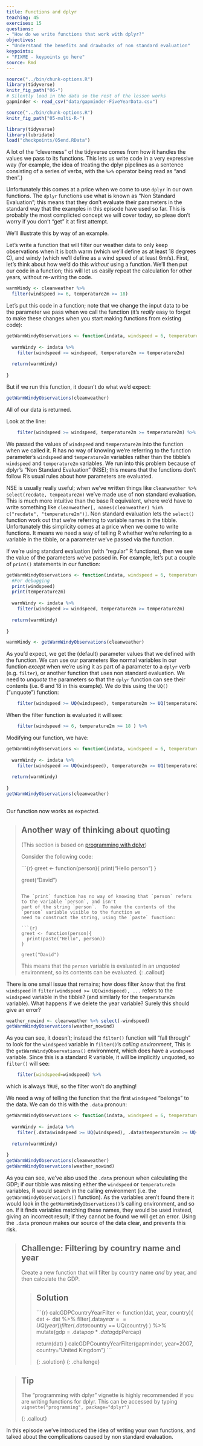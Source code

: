 ```yaml
---
title: Functions and dplyr
teaching: 45
exercises: 15
questions:
- "How do we write functions that work with dplyr?"
objectives:
- "Understand the benefits and drawbacks of non standard evaluation"
keypoints:
- "FIXME - keypoints go here"
source: Rmd
---
```


```r
source("../bin/chunk-options.R")
library(tidyverse)
knitr_fig_path("06-")
# Silently load in the data so the rest of the lesson works
gapminder <- read_csv("data/gapminder-FiveYearData.csv")
```

```r
source("../bin/chunk-options.R")
knitr_fig_path("05-multi-R-")

```
```r
library(tidyverse)
library(lubridate)
load("checkpoints/05end.RData")
```


A lot of the "cleverness" of the tidyverse comes from how it handles the values we pass to its functions.
This lets us write code in a very expressive way (for example, the idea of treating the dplyr
pipelines as a sentence consisting of a series of verbs, with the `%>%` operator being read as "and then".)

Unfortunately this comes at a price when we come to use `dplyr` in our own functions.  The `dplyr` functions use what is known as "Non Standard Evaluation"; this means that they don't evaluate their parameters in the standard way that the examples in this episode have used so far.  This is probably the most complicted concept we will cover today, so pleae don't worry if you don't "get" it at first attempt. 

We'll illustrate this by way of an example.

Let's write a function that will filter our weather data to only keep observations when it is both warm (which we'll define as at least 18 degrees C), and windy (which we'll define as a wind speed of at least 6m/s).
First, let's think about how we'd do this *without* using a function.  We'll then put our 
code in a function; this will let us easily repeat the calculation for other years, without re-writing the code.

```r
warmWindy <- cleanweather %>% 
  filter(windspeed >= 6, temperature2m >= 18)

```

Let's put this code in a function; note that we change the input data to be the parameter we pass when we call
the function (it's _really_ easy to forget to make these changes when you start making functions from existing code):

```r
getWarmWindyObservations <- function(indata, windspeed = 6, temperature2m = 18){
  
  warmWindy <- indata %>% 
    filter(windspeed >= windspeed, temperature2m >= temperature2m)
  
  return(warmWindy)
  
}
```

But if we run this function, it doesn't do what we'd expect:

```r
getWarmWindyObservations(cleanweather)
```

All of our data is returned.

Look at the line: 

```r
    filter(windspeed >= windspeed, temperature2m >= temperature2m) %>% 
```

We passed the values of `windspeed` and `temperature2m` into the function when we called it.  R has no way of knowing we're referring to the function parameter's `windspeed` and `temperature2m` variables rather than the tibble's `windspeed` and `temperature2m` variables.     We run into this problem because of dplyr's "Non Standard Evaluation" (NSE); this means that the functions don't follow R's usual rules about how parameters are evaluated.  

NSE is usually really useful; when we've written things like `cleanweather %>% select(recdate, tempeature2m)` we've made use of non standard evaluation.  This is much more intuitive than the base R equivalent, where we'd have to write something like `cleanweather[, names(cleanweather) %in% c("recdate", "temperature2m")]`. Non standard evaluation lets the `select()` function work out that we're referring to variable names in the tibble.  Unfortunately this simplicity comes at a price when we come to write functions.  It means we need a way of telling R whether we're referring to a variable in the tibble, or a parameter we've passed via the function.

If we're using standard evaluation (with "regular" R functions), then we see the value of the parameters we've passed in.  For example, let's put
a couple of `print()` statements in our function:


```r

getWarmWindyObservations <- function(indata, windspeed = 6, temperature2m = 18){
  #For debugging
  print(windspeed)
  print(temperature2m)
  
  warmWindy <- indata %>% 
    filter(windspeed >= windspeed, temperature2m >= temperature2m)
  
  return(warmWindy)
  
}

warmWindy <- getWarmWindyObservations(cleanweather)

```

As you'd expect, we get the (default) parameter values that we defined with the function.
We can use our parameters like normal variables in our function _except_ when we're using it as part of a parameter to a `dplyr` verb (e.g. `filter`), or another function that uses non standard evaluation.   We need to _unquote_ the parameters so that the `dplyr` function can see their contents (i.e. 6 and 18 in this example).  We do this using the `UQ()` ("unquote") function:

```r
    filter(windspeed >= UQ(windspeed), temperature2m >= UQ(temperature2m) ) %>% 
```

When the filter function is evaluated it will see:


```r
    filter(windspeed >= 6, temperature2m >= 18 ) %>% 
```

Modifying our function, we have:

```r
getWarmWindyObservations <- function(indata, windspeed = 6, temperature2m = 18){
  
  warmWindy <- indata %>% 
    filter(windspeed >= UQ(windspeed), temperature2m >= UQ(temperature2m))
  
  return(warmWindy)
  
}
getWarmWindyObservations(cleanweather)
                 

```

Our function now works as expected.

> ## Another way of thinking about quoting
> 
> (This section is based on [programming with dplyr](http://dplyr.tidyverse.org/articles/programming.html))
>
> Consider the following code:
>
> ```{r}
> greet <- function(person){
>   print("Hello person")
> }
> 
> greet("David")
> ```
> 
> The `print` function has no way of knowing that `person` refers to the variable `person`, and isn't 
> part of the string `person`.  To make the contents of the `person` variable visible to the function we
> need to construct the string, using the `paste` function:
>
> ```{r}
> greet <- function(person){
>   print(paste("Hello", person))
> }
> 
> greet("David")
> ```
> This means that the `person` variable is evaluated in an _unquoted_ environment, so its contents can be evaluated.
{: .callout}

There is one small issue that remains; how does filter _know_ that the first `windspeed` in ``` filter(windspeed >= UQ(windspeed), ...``` refers to the `windspeed` variable in the tibble? (and similarly for the `temperature2m` variable). What happens if we delete the  year variable? Surely this should give an error?

```r
weather_nowind <- cleanweather %>% select(-windspeed)
getWarmWindyObservations(weather_nowind)
```

As you can see, it doesn't; instead the `filter()` function will "fall through" to look for the `windspeed` variable in `filter()`'s _calling environment_,  This is the `getWarmWindyObservations()` environment, which does have a `windspeed` variable.  Since this is a standard R variable, it will be implicitly unquoted, so `filter()` will see:

```r
    filter(windspeed=windspeed) %>% 
```

which is always `TRUE`, so the filter won't do anything!

We need a way of telling the function that the first `windspeed` "belongs" to the data.  We can do this with the `.data` pronoun:

```r
getWarmWindyObservations <- function(indata, windspeed = 6, temperature2m = 18){
  
  warmWindy <- indata %>% 
    filter(.data$windspeed >= UQ(windspeed), .data$temperature2m >= UQ(temperature2m))
  
  return(warmWindy)
  
}
getWarmWindyObservations(cleanweather)
getWarmWindyObservations(weather_nowind)

```                 


As you can see, we've also used the `.data` pronoun when calculating the GDP; if our tibble was missing either the `windspeed` or `temperature2m` variables, R would search in the calling environment (i.e. the `getWarmWindyObservations()` function).  As the variables aren't found there it would look in the `getWarmWindyObservations()`'s calling environment, and so on.  If it finds variables matching these names, they would be used instead, giving an incorrect result; if they cannot be found we will get an error.  Using the `.data` pronoun makes our source of the data clear, and prevents this risk.

> ## Challenge:  Filtering by country name and year
>
> Create a new function that will filter by country name *and* by year, and then calculate the GDP.
>
> > ## Solution
> >
> > ```{r}
> >  calcGDPCountryYearFilter <- function(dat, year, country){
> >  dat <- dat %>% filter(.data$year == UQ(year) ) %>% 
> >        filter(.data$country == UQ(country) ) %>% 
> >         mutate(gdp = .data$pop * .data$gdpPercap)
> >         
> >  return(dat)
> > }
> > calcGDPCountryYearFilter(gapminder, year=2007, country="United Kingdom")
> > ```
> > 
> {: .solution}
{: .challenge}


> ## Tip
>
> The "programming with dplyr" vignette is highly recommended if you are
> writing functions for dplyr.  This can be accessed by typing `vignette("programming", package="dplyr")`
>  
{: .callout}

[man]: http://cran.r-project.org/doc/manuals/r-release/R-lang.html#Environment-objects
[chapter]: http://adv-r.had.co.nz/Environments.html
[adv-r]: http://adv-r.had.co.nz/


In this episode we've introduced the idea of writing your own functions, and talked about the
complications caused by non standard evaluation.   

[roxygen2]: http://cran.r-project.org/web/packages/roxygen2/vignettes/rd.html
[testthat]: http://r-pkgs.had.co.nz/tests.html
